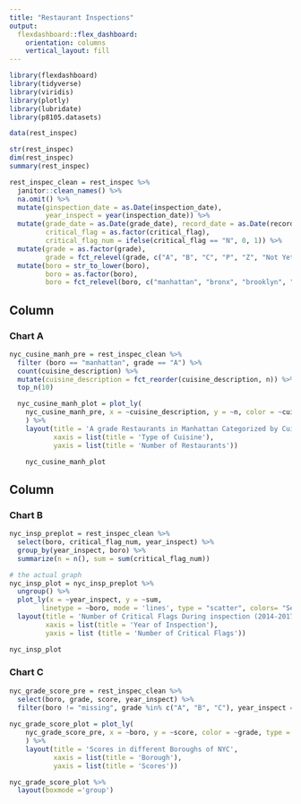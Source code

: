```yaml
---
title: "Restaurant Inspections"
output: 
  flexdashboard::flex_dashboard:
    orientation: columns
    vertical_layout: fill
---
```


```r
library(flexdashboard)
library(tidyverse)
library(viridis)
library(plotly)
library(lubridate)
library(p8105.datasets)
```

```r
data(rest_inspec)

str(rest_inspec)
dim(rest_inspec)
summary(rest_inspec)
```

```r
rest_inspec_clean = rest_inspec %>%
  janitor::clean_names() %>%
  na.omit() %>%
  mutate(ginspection_date = as.Date(inspection_date),
         year_inspect = year(inspection_date)) %>%
  mutate(grade_date = as.Date(grade_date), record_date = as.Date(record_date),
         critical_flag = as.factor(critical_flag), 
         critical_flag_num = ifelse(critical_flag == "N", 0, 1)) %>%
  mutate(grade = as.factor(grade),
         grade = fct_relevel(grade, c("A", "B", "C", "P", "Z", "Not Yet Graded"))) %>% 
  mutate(boro = str_to_lower(boro),
         boro = as.factor(boro),
         boro = fct_relevel(boro, c("manhattan", "bronx", "brooklyn", "queens", "staten island")))
```


Column {data-width=650}
-----------------------------------------------------------------------

### Chart A

```r
nyc_cusine_manh_pre = rest_inspec_clean %>% 
  filter (boro == "manhattan", grade == "A") %>% 
  count(cuisine_description) %>% 
  mutate(cuisine_description = fct_reorder(cuisine_description, n)) %>% 
  top_n(10)

  nyc_cusine_manh_plot = plot_ly(
    nyc_cusine_manh_pre, x = ~cuisine_description, y = ~n, color = ~cuisine_description, type = "bar", colors = "Set3"
    ) %>% 
    layout(title = 'A grade Restaurants in Manhattan Categorized by Cuisine Types',
           xaxis = list(title = 'Type of Cuisine'),
           yaxis = list(title = 'Number of Restaurants'))

    nyc_cusine_manh_plot
```

Column {data-width=350}
-----------------------------------------------------------------------

### Chart B

```r

nyc_insp_preplot = rest_inspec_clean %>%
  select(boro, critical_flag_num, year_inspect) %>%
  group_by(year_inspect, boro) %>%
  summarize(n = n(), sum = sum(critical_flag_num))

# the actual graph
nyc_insp_plot = nyc_insp_preplot %>%
  ungroup() %>%
  plot_ly(x = ~year_inspect, y = ~sum, 
        linetype = ~boro, mode = 'lines', type = "scatter", colors= "Set3") %>%
  layout(title = 'Number of Critical Flags During inspection (2014-2017)',
         xaxis = list(title = 'Year of Inspection'),
         yaxis = list (title = 'Number of Critical Flags'))

nyc_insp_plot 
```

### Chart C

```r
nyc_grade_score_pre = rest_inspec_clean %>% 
  select(boro, grade, score, year_inspect) %>% 
  filter(boro != "missing", grade %in% c("A", "B", "C"), year_inspect == "2017")
  
nyc_grade_score_plot = plot_ly(
    nyc_grade_score_pre, x = ~boro, y = ~score, color = ~grade, type = "box", colors = "Set2"
    ) %>% 
    layout(title = 'Scores in different Boroughs of NYC',
           xaxis = list(title = 'Borough'),
           yaxis = list(title = 'Scores'))

nyc_grade_score_plot %>% 
  layout(boxmode ='group')
```

